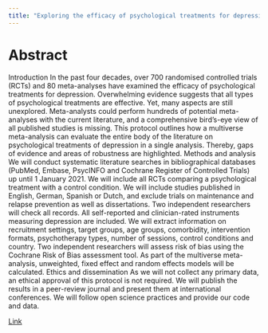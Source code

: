 ```yaml
---
title: "Exploring the efficacy of psychological treatments for depression: a multiverse meta-analysis protocol"
---
```


# Abstract

Introduction In the past four decades, over 700 randomised controlled trials (RCTs) and 80 meta-analyses have examined the efficacy of psychological treatments for depression. Overwhelming evidence suggests that all types of psychological treatments are effective. Yet, many aspects are still unexplored. Meta-analysts could perform hundreds of potential meta-analyses with the current literature, and a comprehensive bird's-eye view of all published studies is missing. This protocol outlines how a multiverse meta-analysis can evaluate the entire body of the literature on psychological treatments of depression in a single analysis. Thereby, gaps of evidence and areas of robustness are highlighted. Methods and analysis We will conduct systematic literature searches in bibliographical databases (PubMed, Embase, PsycINFO and Cochrane Register of Controlled Trials) up until 1 January 2021. We will include all RCTs comparing a psychological treatment with a control condition. We will include studies published in English, German, Spanish or Dutch, and exclude trials on maintenance and relapse prevention as well as dissertations. Two independent researchers will check all records. All self-reported and clinician-rated instruments measuring depression are included. We will extract information on recruitment settings, target groups, age groups, comorbidity, intervention formats, psychotherapy types, number of sessions, control conditions and country. Two independent researchers will assess risk of bias using the Cochrane Risk of Bias assessment tool. As part of the multiverse meta-analysis, unweighted, fixed effect and random effects models will be calculated. Ethics and dissemination As we will not collect any primary data, an ethical approval of this protocol is not required. We will publish the results in a peer-review journal and present them at international conferences. We will follow open science practices and provide our code and data.

[Link](https://bmjopen.bmj.com/content/bmjopen/12/1/e050197.full.pdf)
